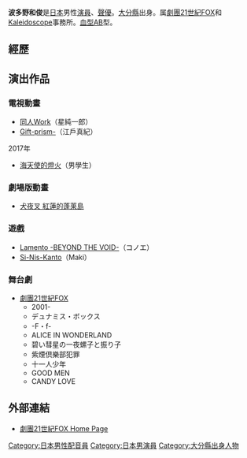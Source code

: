 {{Japanese|japanese=波多野 和俊|kana=はたの かずとし|romaji=Hatano Kazutoshi}} 

'''波多野和俊'''{{BD|1979年|4月2日|catIdx=Hatano Kazutoshi}}是[[日本|日本]]男性[[演員|演員]]、[[聲優|聲優]]。[[大分縣|大分縣]]出身。属[[劇團21世紀FOX|劇團21世紀FOX]]和[[Kaleidoscope|Kaleidoscope]]事務所。[[血型|血型]]AB型。

==經歷==

==演出作品==
===電視動畫===
*[[同人Work|同人Work]]（星純一郎）
*[[Gift-prism-|Gift-prism-]]（江戶真紀）
; 2017年
*[[海天使的燈火|海天使的燈火]]（男學生）<!--2017年7月12日-->

===劇場版動畫===
*[[犬夜叉|犬夜叉 紅蓮的蓬莱島]] 

===遊戲===
*[[Lamento_-BEYOND_THE_VOID-|Lamento -BEYOND THE VOID-]]（コノエ）
*[[Si-Nis-Kanto|Si-Nis-Kanto]]（Maki）

===舞台劇===
* [[劇團21世紀FOX|劇團21世紀FOX]]
** 2001-
** デュナミス・ボックス
** -F・f-
** ALICE IN WONDERLAND
** 碧い彗星の一夜螺子と振り子
** 紫煙倶樂部犯罪
** 十一人少年
** GOOD MEN
** CANDY LOVE

==外部連結==
*[https://web.archive.org/web/20090703164834/http://www.21fox.co.jp/index2.htm 劇團21世紀FOX Home Page]

{{DEFAULTSORT:Hatano Kazutoshi}}

[[Category:日本男性配音員|Category:日本男性配音員]]
[[Category:日本男演員|Category:日本男演員]]
[[Category:大分縣出身人物|Category:大分縣出身人物]]